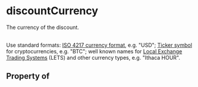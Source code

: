 # discountCurrency

The currency of the discount.<br/><br/>

Use standard formats: <a href="http://en.wikipedia.org/wiki/ISO_4217">ISO 4217 currency format</a>, e.g. "USD"; <a href="https://en.wikipedia.org/wiki/List_of_cryptocurrencies">Ticker symbol</a> for cryptocurrencies, e.g. "BTC"; well known names for <a href="https://en.wikipedia.org/wiki/Local_exchange_trading_system">Local Exchange Trading Systems</a> (LETS) and other currency types, e.g. "Ithaca HOUR".

## Property of



